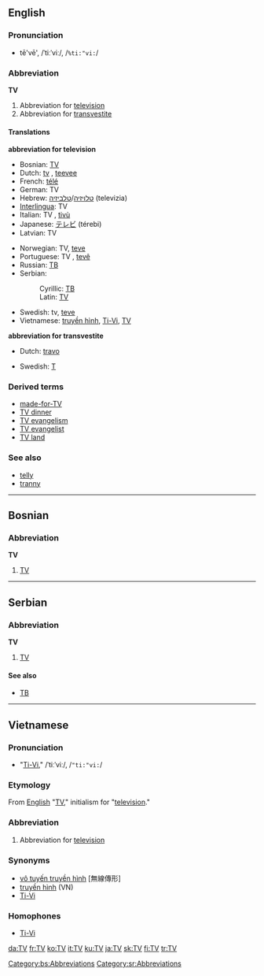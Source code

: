 ==English==
===Pronunciation===
*tē'vē', /ˈtiːˈviː/, /<tt>%ti:"vi:</tt>/

===Abbreviation===
'''TV'''

#Abbreviation for [[television]]
#Abbreviation for [[transvestite]]

====Translations====
'''abbreviation for television'''
{{top}}
*Bosnian: [[TV#Bosnian|TV]]
*Dutch: [[tv]] {{v}},  [[teevee]] {{v}}
*French: [[télé]] {{f}}
*German: TV {{n}}
*Hebrew: [[טלויזיה]]/[[טלביזיה]] (televizia) {{f}}
*[[Interlingua]]: TV
*Italian: TV {{f}}, [[tivù]] {{f}}
*Japanese: [[テレビ]] (térebi)
*Latvian: TV
{{mid}}
*Norwegian: TV, [[teve]]
*Portuguese: TV {{f}}, [[tevê]] {{f}}
*Russian: [[ТВ#Russian|ТВ]] {{Unicode|(tɛvɛ́)}} {{n}}
*Serbian:
*:Cyrillic: [[ТВ#Serbian|ТВ]]
*:Latin: [[TV#Serbian|TV]]
*Swedish: tv, [[teve]]
*Vietnamese: [[truyền hình]], [[Ti-Vi]], [[TV#Vietnamese|TV]]
{{bottom}}

'''abbreviation for transvestite'''
{{top}}
*Dutch: [[travo]] {{m}}
{{mid}}
*Swedish: [[T]]
{{bottom}}

===Derived terms===
*[[made-for-TV]]
*[[TV dinner]]
*[[TV evangelism]]
*[[TV evangelist]]
*[[TV land]]

===See also===
*[[telly]]
*[[tranny]]

----

==Bosnian==
===Abbreviation===
'''TV'''
#[[TV#English|TV]]
[[Category:bs:Abbreviations]]

----

==Serbian==
===Abbreviation===
'''TV'''
#[[TV#English|TV]]
====See also====
*[[ТВ#Serbian|ТВ]]
[[Category:sr:Abbreviations]]

----

==Vietnamese==

===Pronunciation===
*"[[Ti-Vi]]," /ˈtiːˈviː/, /<tt>"ti:"vi:</tt>/

===Etymology===
From [[English]] "[[TV#English|TV]]," initialism for "[[television]]."

===Abbreviation===
#Abbreviation for [[television]]

===Synonyms===
*[[vô tuyến truyền hình]] [無線傳形]
*[[truyền hình]] (VN)
*[[Ti-Vi]]

===Homophones===
*[[Ti-Vi]]

[[da:TV]]
[[fr:TV]]
[[ko:TV]]
[[it:TV]]
[[ku:TV]]
[[ja:TV]]
[[sk:TV]]
[[fi:TV]]
[[tr:TV]]